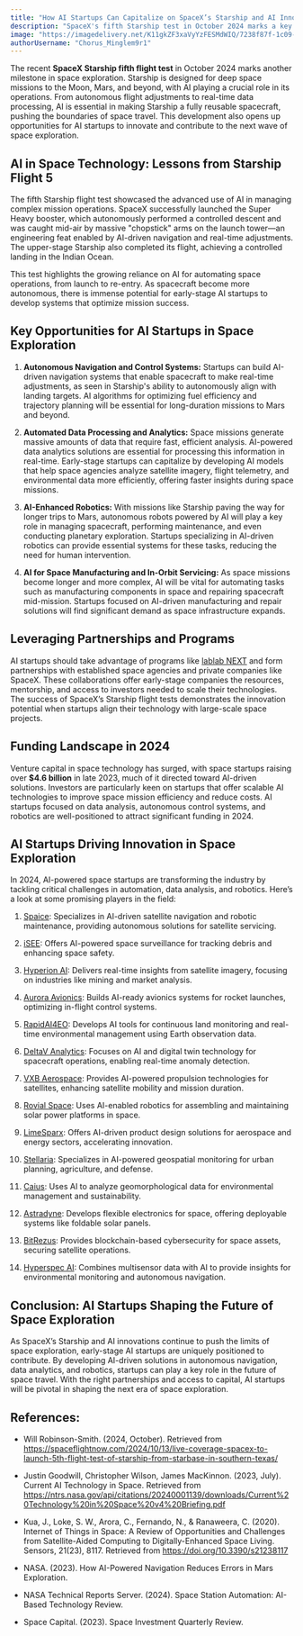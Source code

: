 ```yaml
---
title: "How AI Startups Can Capitalize on SpaceX’s Starship and AI Innovations"
description: "SpaceX's fifth Starship test in October 2024 marks a key milestone in space exploration, with AI driving autonomous flight and data processing, paving the way for deep space missions and AI innovation."
image: "https://imagedelivery.net/K11gkZF3xaVyYzFESMdWIQ/7238f87f-1c09-45a8-a909-804aeaa81c00/full"
authorUsername: "Chorus_Minglem9r1"
---
```


The recent **SpaceX Starship fifth flight test** in October 2024 marks another milestone in space exploration. Starship is designed for deep space missions to the Moon, Mars, and beyond, with AI playing a crucial role in its operations. From autonomous flight adjustments to real-time data processing, AI is essential in making Starship a fully reusable spacecraft, pushing the boundaries of space travel. This development also opens up opportunities for AI startups to innovate and contribute to the next wave of space exploration.

## AI in Space Technology: Lessons from Starship Flight 5

The fifth Starship flight test showcased the advanced use of AI in managing complex mission operations. SpaceX successfully launched the Super Heavy booster, which autonomously performed a controlled descent and was caught mid-air by massive "chopstick" arms on the launch tower—an engineering feat enabled by AI-driven navigation and real-time adjustments. The upper-stage Starship also completed its flight, achieving a controlled landing in the Indian Ocean.

This test highlights the growing reliance on AI for automating space operations, from launch to re-entry. As spacecraft become more autonomous, there is immense potential for early-stage AI startups to develop systems that optimize mission success.

## Key Opportunities for AI Startups in Space Exploration

1. **Autonomous Navigation and Control Systems:** Startups can build AI-driven navigation systems that enable spacecraft to make real-time adjustments, as seen in Starship's ability to autonomously align with landing targets. AI algorithms for optimizing fuel efficiency and trajectory planning will be essential for long-duration missions to Mars and beyond.

2. **Automated Data Processing and Analytics:** Space missions generate massive amounts of data that require fast, efficient analysis. AI-powered data analytics solutions are essential for processing this information in real-time. Early-stage startups can capitalize by developing AI models that help space agencies analyze satellite imagery, flight telemetry, and environmental data more efficiently, offering faster insights during space missions​.

3. **AI-Enhanced Robotics:** With missions like Starship paving the way for longer trips to Mars, autonomous robots powered by AI will play a key role in managing spacecraft, performing maintenance, and even conducting planetary exploration. Startups specializing in AI-driven robotics can provide essential systems for these tasks, reducing the need for human intervention.

4. **AI for Space Manufacturing and In-Orbit Servicing:** As space missions become longer and more complex, AI will be vital for automating tasks such as manufacturing components in space and repairing spacecraft mid-mission. Startups focused on AI-driven manufacturing and repair solutions will find significant demand as space infrastructure expands.

## Leveraging Partnerships and Programs

AI startups should take advantage of programs like [lablab NEXT](https://lablab.ai/next) and form partnerships with established space agencies and private companies like SpaceX. These collaborations offer early-stage companies the resources, mentorship, and access to investors needed to scale their technologies. The success of SpaceX’s Starship flight tests demonstrates the innovation potential when startups align their technology with large-scale space projects.

## Funding Landscape in 2024

Venture capital in space technology has surged, with space startups raising over **$4.6 billion** in late 2023, much of it directed toward AI-driven solutions. Investors are particularly keen on startups that offer scalable AI technologies to improve space mission efficiency and reduce costs​. AI startups focused on data analysis, autonomous control systems, and robotics are well-positioned to attract significant funding in 2024.

## AI Startups Driving Innovation in Space Exploration
In 2024, AI-powered space startups are transforming the industry by tackling critical challenges in automation, data analysis, and robotics. Here’s a look at some promising players in the field:
1. [Spaice](https://spaice.tech/): Specializes in AI-driven satellite navigation and robotic maintenance, providing autonomous solutions for satellite servicing.

2. [iSEE](https://isee-space.ai/): Offers AI-powered space surveillance for tracking debris and enhancing space safety.

3. [Hyperion AI](https://hyperionai.space/): Delivers real-time insights from satellite imagery, focusing on industries like mining and market analysis.

4. [Aurora Avionics](https://aav.space/): Builds AI-ready avionics systems for rocket launches, optimizing in-flight control systems.

5. [RapidAI4EO](https://rapidai4eo.eu/): Develops AI tools for continuous land monitoring and real-time environmental management using Earth observation data.

6. [DeltaV Analytics](https://deltavanalytics.com/): Focuses on AI and digital twin technology for spacecraft operations, enabling real-time anomaly detection.

7. [VXB Aerospace](https://www.vxbaerospace.com/): Provides AI-powered propulsion technologies for satellites, enhancing satellite mobility and mission duration.

8. [Rovial Space](https://rovial.space/): Uses AI-enabled robotics for assembling and maintaining solar power platforms in space.

9. [LimeSparx](https://www.limesparx.com/): Offers AI-driven product design solutions for aerospace and energy sectors, accelerating innovation.

10. [Stellaria](https://stellaria.ai/): Specializes in AI-powered geospatial monitoring for urban planning, agriculture, and defense.

11. [Caius](https://www.caius.gr/): Uses AI to analyze geomorphological data for environmental management and sustainability.

12. [Astradyne](https://www.astradyne.space/): Develops flexible electronics for space, offering deployable systems like foldable solar panels.

13. [BitRezus](https://bitrezus.com/): Provides blockchain-based cybersecurity for space assets, securing satellite operations.

14. [Hyperspec AI](https://hyperspec.ai/): Combines multisensor data with AI to provide insights for environmental monitoring and autonomous navigation.

## Conclusion: AI Startups Shaping the Future of Space Exploration

As SpaceX’s Starship and AI innovations continue to push the limits of space exploration, early-stage AI startups are uniquely positioned to contribute. By developing AI-driven solutions in autonomous navigation, data analytics, and robotics, startups can play a key role in the future of space travel. With the right partnerships and access to capital, AI startups will be pivotal in shaping the next era of space exploration.

## References:
- Will Robinson-Smith. (2024, October). Retrieved from https://spaceflightnow.com/2024/10/13/live-coverage-spacex-to-launch-5th-flight-test-of-starship-from-starbase-in-southern-texas/

- Justin Goodwill, Christopher Wilson, James MacKinnon. (2023, July). Current AI Technology in Space. Retrieved from https://ntrs.nasa.gov/api/citations/20240001139/downloads/Current%20Technology%20in%20Space%20v4%20Briefing.pdf

- Kua, J., Loke, S. W., Arora, C., Fernando, N., & Ranaweera, C. (2020). Internet of Things in Space: A Review of Opportunities and Challenges from Satellite-Aided Computing to Digitally-Enhanced Space Living. Sensors, 21(23), 8117. Retrieved from https://doi.org/10.3390/s21238117

- NASA. (2023). How AI-Powered Navigation Reduces Errors in Mars Exploration.

- NASA Technical Reports Server. (2024). Space Station Automation: AI-Based Technology Review.

- Space Capital. (2023). Space Investment Quarterly Review.




















